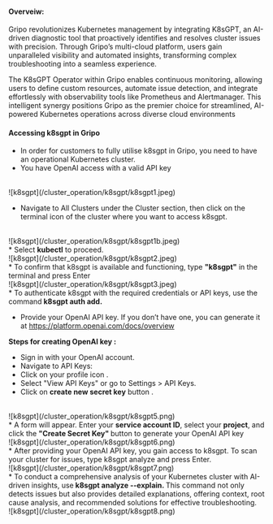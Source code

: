 #### Overveiw:

Gripo revolutionizes Kubernetes management by integrating K8sGPT, an AI-driven diagnostic tool that proactively identifies and resolves cluster issues with precision. Through Gripo’s multi-cloud platform, users gain unparalleled visibility and automated insights, transforming complex troubleshooting into a seamless experience.

The K8sGPT Operator within Gripo enables continuous monitoring, allowing users to define custom resources, automate issue detection, and integrate effortlessly with observability tools like Prometheus and Alertmanager. This intelligent synergy positions Gripo as the premier choice for streamlined, AI-powered Kubernetes operations across diverse cloud environments

#### Accessing k8sgpt in Gripo
* In order for customers to fully utilise k8sgpt in Gripo, you need to have an operational Kubernetes cluster.
* You have OpenAI access with a valid API key 
<br />
![k8sgpt](/cluster_operation/k8sgpt/k8sgpt1.jpeg)<br />

* Navigate to All Clusters under the Cluster section, then click on the terminal icon of the cluster where you want to access k8sgpt.
<br />
![k8sgpt](/cluster_operation/k8sgpt/k8sgpt1b.jpeg)<br />
*  Select <b>kubectl</b> to proceed.
<br />
![k8sgpt](/cluster_operation/k8sgpt/k8sgpt2.jpeg)<br />
* To confirm that k8sgpt is available and functioning, type <b>"k8sgpt"</b> in the terminal and press Enter
<br />
![k8sgpt](/cluster_operation/k8sgpt/k8sgpt3.jpeg)<br />
* To authenticate k8sgpt with the required credentials or API keys, use the command<b> k8sgpt auth add.</b>
<br />

* Provide your OpenAI API key. If you don’t have one, you can generate it at https://platform.openai.com/docs/overview<br />

<b> Steps for creating OpenAI key : </b>
* Sign in with your OpenAI account.
* Navigate to API Keys:
* Click on your profile icon .
* Select "View API Keys" or go to Settings > API Keys.
* Click on <b> create new  secret key</b> button .
<br />
![k8sgpt](/cluster_operation/k8sgpt/k8sgpt5.png)<br />
* A form will appear. Enter your <b>service account ID</b>, select your <b>project</b>, and click the <b>"Create Secret Key" </b>button to generate your OpenAI API key
<br />
![k8sgpt](/cluster_operation/k8sgpt/k8sgpt6.png)<br />
* After providing your OpenAI API key, you gain access to k8sgpt. To scan your cluster for issues, type k8sgpt analyze and press Enter.
<br />
![k8sgpt](/cluster_operation/k8sgpt/k8sgpt7.png)<br />
* To conduct a comprehensive analysis of your Kubernetes cluster with AI-driven insights, use<b> k8sgpt analyze --explain. </b>This command not only detects issues but also provides detailed explanations, offering context, root cause analysis, and recommended solutions for effective troubleshooting.
<br />
![k8sgpt](/cluster_operation/k8sgpt/k8sgpt8.png)<br />

